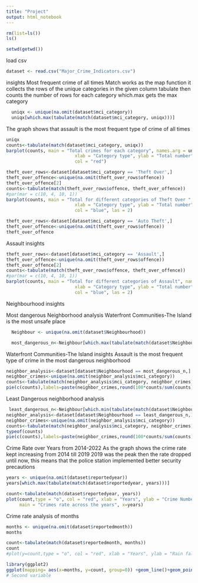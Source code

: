 ```yaml
---
title: "Project"
output: html_notebook
---
```




```r
rm(list=ls())
ls()

setwd(getwd()) 
```

load csv
```r
dataset <- read.csv("Major_Crime_Indicators.csv")

```

insights
Most frequent crime of all times
Match works as the map function it collects the rows of the unique categories in the given column
tabulate then counts the number of rows for each category 
which.max gets the max category
```r
  uniqx <- unique(na.omit(dataset$mci_category))
  uniqx[which.max(tabulate(match(dataset$mci_category, uniqx)))]
```
 
 The graph shows that assault is the most frequent type of crime of all times
 
```r
uniqx
counts<-tabulate(match(dataset$mci_category, uniqx))
barplot(counts, main = "Total crimes for each category", names.arg = uniqx, 
                          xlab = "Category type", ylab = "Total number", 
                          col = "red")
```
```r
theft_over_rows<-dataset[dataset$mci_category == 'Theft Over',]
theft_over_offence<-unique(na.omit(theft_over_rows$offence))
theft_over_offence[2]
counts<-tabulate(match(theft_over_rows$offence, theft_over_offence))
#par(mar = c(10, 4, 10, 1)) 
barplot(counts, main = "Total for different categories of Theft Over ", names.arg = theft_over_offence, 
                          xlab = "Category type", ylab = "Total number", 
                          col = "blue", las = 2)
```
```r
theft_over_rows<-dataset[dataset$mci_category == 'Auto Theft',]
theft_over_offence<-unique(na.omit(theft_over_rows$offence))
theft_over_offence
```
Assault insights

```r
theft_over_rows<-dataset[dataset$mci_category == 'Assault',]
theft_over_offence<-unique(na.omit(theft_over_rows$offence))
theft_over_offence[2]
counts<-tabulate(match(theft_over_rows$offence, theft_over_offence))
#par(mar = c(10, 4, 10, 1)) 
barplot(counts, main = "Total for different categories of Assault", names.arg = theft_over_offence, 
                          xlab = "Category type", ylab = "Total number", 
                          col = "blue", las = 2)
```
Neighbourhood insights

Most dangerous Neighborhood analysis
Waterfront Communities-The Island is the most unsafe place
```r
  Neighbour <- unique(na.omit(dataset$Neighbourhood))

  most_dangerous_n<-Neighbour[which.max(tabulate(match(dataset$Neighbourhood, Neighbour)))]
```

Waterfront Communities-The Island insights
Assault is the most frequent type of crime in the most dangerous neighborhood
```r
neighbor_analysis<-dataset[dataset$Neighbourhood == most_dangerous_n,]
neighbor_crimes<-unique(na.omit(neighbor_analysis$mci_category))
counts<-tabulate(match(neighbor_analysis$mci_category, neighbor_crimes))
pie(c(counts),labels=paste(neighbor_crimes,round(100*counts/sum(counts),0),"%"),col=c("blue","red","yellow","green","pink","magenta","gray"),main=paste("Crime Analysis",most_dangerous_n)) 
```
Least Dangerous neighborhood analysis
```r
 least_dangerous_n<-Neighbour[which.min(tabulate(match(dataset$Neighbourhood, Neighbour)))]
neighbor_analysis<-dataset[dataset$Neighbourhood == least_dangerous_n,]
neighbor_crimes<-unique(na.omit(neighbor_analysis$mci_category))
counts<-tabulate(match(neighbor_analysis$mci_category, neighbor_crimes))
typeof(counts)
pie(c(counts),labels=paste(neighbor_crimes,round(100*counts/sum(counts),0),"%"),col=c("blue","red","yellow","green","pink","magenta","gray"),main=paste("Crime Analysis",least_dangerous_n)) 
```
Crime Rate over Years from 2014-2022
As the graph shows the crime rate kept increasing from 2014 till 2019 
2019 was the peak
then the rate dropped until now, this means that the police station implemented better security precautions
```r
years <- unique(na.omit(dataset$reportedyear))
years[which.max(tabulate(match(dataset$reportedyear, years)))]

count<-tabulate(match(dataset$reportedyear, years))
plot(count,type = "o", col = "red", xlab = "Years", ylab = "Crime Number",
     main = "Crimes rate across the years", x=years)
```
Crime rate analysis of months
```r
months <- unique(na.omit(dataset$reportedmonth))
months

count<-tabulate(match(dataset$reportedmonth, months))
count
#plot(y=count,type = "o", col = "red", xlab = "Years", ylab = "Rain fall", main = "Crimes rate across months of all years", x=months,xlim=c(1,12))

library(ggplot2)
ggplot(mapping= aes(x=months, y=count, group=0)) +geom_line()+geom_point()+geom_line()+ggtitle("Crimes across all months")
# Second variable

```

